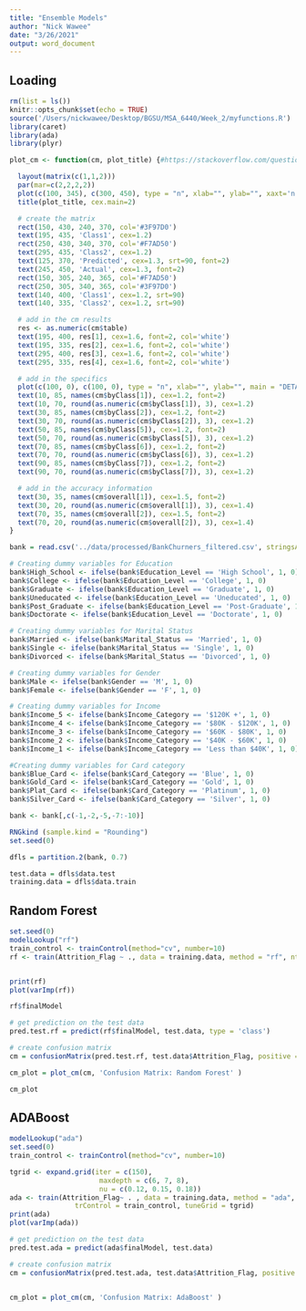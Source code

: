 ```yaml
---
title: "Ensemble Models"
author: "Nick Wawee"
date: "3/26/2021"
output: word_document
---
```


## Loading

```r
rm(list = ls())
knitr::opts_chunk$set(echo = TRUE)
source('/Users/nickwawee/Desktop/BGSU/MSA_6440/Week_2/myfunctions.R')
library(caret)
library(ada)
library(plyr)

plot_cm <- function(cm, plot_title) {#https://stackoverflow.com/questions/23891140/r-how-to-visualize-confusion-matrix-using-the-caret-package

  layout(matrix(c(1,1,2)))
  par(mar=c(2,2,2,2))
  plot(c(100, 345), c(300, 450), type = "n", xlab="", ylab="", xaxt='n', yaxt='n')
  title(plot_title, cex.main=2)

  # create the matrix 
  rect(150, 430, 240, 370, col='#3F97D0')
  text(195, 435, 'Class1', cex=1.2)
  rect(250, 430, 340, 370, col='#F7AD50')
  text(295, 435, 'Class2', cex=1.2)
  text(125, 370, 'Predicted', cex=1.3, srt=90, font=2)
  text(245, 450, 'Actual', cex=1.3, font=2)
  rect(150, 305, 240, 365, col='#F7AD50')
  rect(250, 305, 340, 365, col='#3F97D0')
  text(140, 400, 'Class1', cex=1.2, srt=90)
  text(140, 335, 'Class2', cex=1.2, srt=90)

  # add in the cm results 
  res <- as.numeric(cm$table)
  text(195, 400, res[1], cex=1.6, font=2, col='white')
  text(195, 335, res[2], cex=1.6, font=2, col='white')
  text(295, 400, res[3], cex=1.6, font=2, col='white')
  text(295, 335, res[4], cex=1.6, font=2, col='white')

  # add in the specifics 
  plot(c(100, 0), c(100, 0), type = "n", xlab="", ylab="", main = "DETAILS", xaxt='n', yaxt='n')
  text(10, 85, names(cm$byClass[1]), cex=1.2, font=2)
  text(10, 70, round(as.numeric(cm$byClass[1]), 3), cex=1.2)
  text(30, 85, names(cm$byClass[2]), cex=1.2, font=2)
  text(30, 70, round(as.numeric(cm$byClass[2]), 3), cex=1.2)
  text(50, 85, names(cm$byClass[5]), cex=1.2, font=2)
  text(50, 70, round(as.numeric(cm$byClass[5]), 3), cex=1.2)
  text(70, 85, names(cm$byClass[6]), cex=1.2, font=2)
  text(70, 70, round(as.numeric(cm$byClass[6]), 3), cex=1.2)
  text(90, 85, names(cm$byClass[7]), cex=1.2, font=2)
  text(90, 70, round(as.numeric(cm$byClass[7]), 3), cex=1.2)

  # add in the accuracy information 
  text(30, 35, names(cm$overall[1]), cex=1.5, font=2)
  text(30, 20, round(as.numeric(cm$overall[1]), 3), cex=1.4)
  text(70, 35, names(cm$overall[2]), cex=1.5, font=2)
  text(70, 20, round(as.numeric(cm$overall[2]), 3), cex=1.4)
} 
```



```r
bank = read.csv('../data/processed/BankChurners_filtered.csv', stringsAsFactors = T)

# Creating dummy variables for Education
bank$High_School <- ifelse(bank$Education_Level == 'High School', 1, 0)
bank$College <- ifelse(bank$Education_Level == 'College', 1, 0)
bank$Graduate <- ifelse(bank$Education_Level == 'Graduate', 1, 0)
bank$Uneducated <- ifelse(bank$Education_Level == 'Uneducated', 1, 0)
bank$Post_Graduate <- ifelse(bank$Education_Level == 'Post-Graduate', 1, 0)
bank$Doctorate <- ifelse(bank$Education_Level == 'Doctorate', 1, 0)

# Creating dummy variables for Marital Status
bank$Married <- ifelse(bank$Marital_Status == 'Married', 1, 0)
bank$Single <- ifelse(bank$Marital_Status == 'Single', 1, 0)
bank$Divorced <- ifelse(bank$Marital_Status == 'Divorced', 1, 0)

# Creating dummy variables for Gender
bank$Male <- ifelse(bank$Gender == 'M', 1, 0)
bank$Female <- ifelse(bank$Gender == 'F', 1, 0)

# Creating dummy variables for Income
bank$Income_5 <- ifelse(bank$Income_Category == '$120K +', 1, 0)
bank$Income_4 <- ifelse(bank$Income_Category == '$80K - $120K', 1, 0)
bank$Income_3 <- ifelse(bank$Income_Category == '$60K - $80K', 1, 0)
bank$Income_2 <- ifelse(bank$Income_Category == '$40K - $60K', 1, 0)
bank$Income_1 <- ifelse(bank$Income_Category == 'Less than $40K', 1, 0)

#Creating dummy variables for Card category
bank$Blue_Card <- ifelse(bank$Card_Category == 'Blue', 1, 0)
bank$Gold_Card <- ifelse(bank$Card_Category == 'Gold', 1, 0)
bank$Plat_Card <- ifelse(bank$Card_Category == 'Platinum', 1, 0)
bank$Silver_Card <- ifelse(bank$Card_Category == 'Silver', 1, 0)

bank <- bank[,c(-1,-2,-5,-7:-10)]

RNGkind (sample.kind = "Rounding") 
set.seed(0)

dfls = partition.2(bank, 0.7)

test.data = dfls$data.test
training.data = dfls$data.train
```

## Random Forest

```r
set.seed(0)
modelLookup("rf")
train_control <- trainControl(method="cv", number=10)
rf <- train(Attrition_Flag ~ ., data = training.data, method = "rf", ntree = 50,rControl = train_control, tuneGrid = expand.grid(mtry = c(14, 18, 22)), metric = 'Kappa')


print(rf)
plot(varImp(rf))

rf$finalModel

# get prediction on the test data
pred.test.rf = predict(rf$finalModel, test.data, type = 'class')

# create confusion matrix
cm = confusionMatrix(pred.test.rf, test.data$Attrition_Flag, positive = "Attrited Customer")

cm_plot = plot_cm(cm, 'Confusion Matrix: Random Forest' )

cm_plot
```

## ADABoost

```r
modelLookup("ada")
set.seed(0)
train_control <- trainControl(method="cv", number=10)

tgrid <- expand.grid(iter = c(150),         
                      maxdepth = c(6, 7, 8),       
                      nu = c(0.12, 0.15, 0.18))
ada <- train(Attrition_Flag~ . , data = training.data, method = "ada", metric = "Kappa",
                trControl = train_control, tuneGrid = tgrid)
print(ada)
plot(varImp(ada))

# get prediction on the test data
pred.test.ada = predict(ada$finalModel, test.data)

# create confusion matrix
cm = confusionMatrix(pred.test.ada, test.data$Attrition_Flag, positive = "Attrited Customer")


cm_plot = plot_cm(cm, 'Confusion Matrix: AdaBoost' )

```
